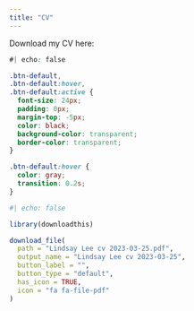 ```yaml
---
title: "CV"
---
```


Download my CV here: 

::: {.download_btn}

```css
#| echo: false

.btn-default,
.btn-default:hover,
.btn-default:active {
  font-size: 24px;
  padding: 0px;
  margin-top: -5px;
  color: black;
  background-color: transparent;
  border-color: transparent;
}

.btn-default:hover {
  color: gray;
  transition: 0.2s;
}

```


```r
#| echo: false

library(downloadthis)

download_file(
  path = "Lindsay Lee cv 2023-03-25.pdf",
  output_name = "Lindsay Lee cv 2023-03-25",
  button_label = "",
  button_type = "default",
  has_icon = TRUE,
  icon = "fa fa-file-pdf"
)
```

:::
